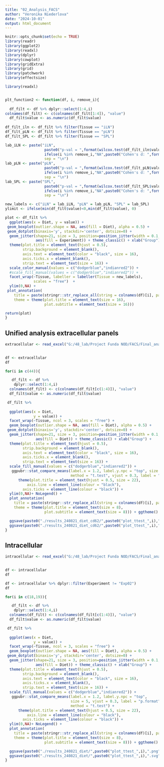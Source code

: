 ```yaml
---
title: "02_Analysis_FACS"
author: "Veronika Niederlova"
date: "2024-10-01"
output: html_document
---
```


```r

knitr::opts_chunk$set(echo = TRUE)
library(readr)
library(ggplot2)
library(readxl)
library(dplyr)
library(cowplot)
library(gridExtra)
library(grid)
library(patchwork)
library(effectsize)

library(readxl)


plt_function2 <- function(df, i, remove_i){
 
  df_filt <- df %>% dplyr::select(1:4,i)
colnames(df_filt) <- c(colnames(df_filt[1:4]), "value")
  df_filt$value <- as.numeric(df_filt$value)
  
df_filt_iln <- df_filt %>% filter(Tissue == "iLN")
df_filt_pLN <- df_filt %>% filter(Tissue == "pLN")
df_filt_SPL <- df_filt %>% filter(Tissue == "SPL")

lab_iLN <- paste("iLN", 
                  paste0("p-val = ",format(wilcox.test(df_filt_iln$value ~ df_filt_iln$Diet)$p.value, digits = 3)), 
                  ifelse(i %in% remove_i,"NA",paste0("Cohen's d: ",format(cohens_d(value ~ Diet, data = df_filt_iln)$Cohens_d, digits = 3))), 
                  sep = "\n")
lab_pLN <- paste("pLN", 
                  paste0("p-val = ",format(wilcox.test(df_filt_pLN$value ~ df_filt_pLN$Diet)$p.value, digits = 3)), 
                  ifelse(i %in% remove_i,"NA",paste0("Cohen's d: ",format(cohens_d(value ~ Diet, data = df_filt_pLN)$Cohens_d, digits = 3))), 
                  sep = "\n")
lab_SPL <- paste("SPL", 
                  paste0("p-val = ",format(wilcox.test(df_filt_SPL$value ~ df_filt_SPL$Diet)$p.value, digits = 3)), 
                  ifelse(i %in% remove_i,"NA",paste0("Cohen's d: ",format(cohens_d(value ~ Diet, data = df_filt_SPL)$Cohens_d, digits = 3))), 
                  sep = "\n")

new_labels <- c("iLN" = lab_iLN, "pLN" = lab_pLN, "SPL" = lab_SPL)
ylimit <- ifelse(min(df_filt$value)<0,min(df_filt$value), 0)

plot <- df_filt %>% 
  ggplot(aes(x = Diet, y = value)) + 
 geom_boxplot(outlier.shape = NA, aes(fill = Diet), alpha = 0.5) +
 geom_dotplot(binaxis='y', stackdir='center', dotsize=0) + 
  geom_jitter(shape=21, size = 3, position=position_jitter(width = 0.1, height = 0), 
              aes(fill = Experiment)) + theme_classic() + xlab("Group") +  
  theme(plot.title = element_text(hjust = 0.5), 
        strip.background = element_blank(),
        axis.text = element_text(color = "black", size = 16),
        axis.ticks.x = element_blank(),
        strip.text = element_text(size = 16)) + 
  scale_color_manual(values = c("dodgerblue","indianred2")) + 
  #scale_fill_manual(values = c("dodgerblue","indianred2")) +
  facet_wrap(~Tissue, labeller = labeller(Tissue = new_labels), 
             scales = "free")  + 
  ylim(0,NA) + 
 plot_annotation(
    title = paste(stringr::str_replace_all(string = colnames(df)[i], pattern = "/", replacement = "\n")) ,
    theme = theme(plot.title = element_text(size = 16), 
                  plot.subtitle = element_text(size = 16)))  

return(plot)
}


```

## Unified analysis extracellular panels


```r
extracellular <- read_excel("G:/48_lab/Project Funda NOD/FACS/Final_analysis/240510_unified_analysis_extracellular_1.xlsx")
  

df <- extracellular
df
```



```r

for(i in c(44)){

   df_filt <- df %>% 
    dplyr::select(1:4,i)
  colnames(df_filt) <- c(colnames(df_filt[c(1:4)]), "value")
  df_filt$value <- as.numeric(df_filt$value)

 df_filt %>% 
  
  ggplot(aes(x = Diet,
             y = value)) +
  facet_wrap(~Tissue, ncol = 3, scales = "free") +
  geom_boxplot(outlier.shape = NA, aes(fill = Diet), alpha = 0.5) +
 geom_dotplot(binaxis='y', stackdir='center', dotsize=0) + 
  geom_jitter(shape=21, size = 3, position=position_jitter(width = 0.1, height = 0), 
              aes(fill = Diet)) + theme_classic() + xlab("Group") +  
  theme(plot.title = element_text(hjust = 0.5), 
        strip.background = element_blank(),
        axis.text = element_text(color = "black", size = 16),
        axis.ticks.x = element_blank(),
        strip.text = element_text(size = 16)) + 
  scale_fill_manual(values = c("dodgerblue","indianred2")) +
   ggpubr::stat_compare_means(label.x = 1.2, label.y.npc = "top", size = 5, 
                              method = "t.test", vjust = 0.3, label = "p.format") + 
      theme(plot.title = element_text(hjust = 0.5, size = 22),
          axis.line = element_line(colour = "black"), 
        axis.ticks = element_line(colour = "black")) +
  ylim(0,NA)+ NoLegend() +
  plot_annotation(
    title = paste(stringr::str_replace_all(string = colnames(df)[i], pattern = "/", replacement = "\n")) ,
    theme = theme(plot.title = element_text(size = 8), 
                  plot.subtitle = element_text(size = 8))) + ggtheme()

  ggsave(paste0("./results_240821_diet_cd62/",paste0("plot_ttest_",i),".png"), width = 17, height = 12, units = "cm")
  ggsave(paste0("./results_240821_diet_cd62/",paste0("plot_ttest_",i),".svg"), width = 17, height = 12, units = "cm")
}


```

## Intracellular 

```r

intracellular <- read_excel("G:/48_lab/Project Funda NOD/FACS/Final_analysis/240511_unified_analysis_intracellular.xlsx")
  

df <- intracellular
df

df <- intracellular %>% dplyr::filter(Experiment != "Exp02")
df
```



```r


for(i in c(18,19)){

   df_filt <- df %>% 
    dplyr::select(1:4,i)
  colnames(df_filt) <- c(colnames(df_filt[c(1:4)]), "value")
  df_filt$value <- as.numeric(df_filt$value)

 df_filt %>% 
  
  ggplot(aes(x = Diet,
             y = value)) +
  facet_wrap(~Tissue, ncol = 3, scales = "free") +
  geom_boxplot(outlier.shape = NA, aes(fill = Diet), alpha = 0.5) +
 geom_dotplot(binaxis='y', stackdir='center', dotsize=0) + 
  geom_jitter(shape=21, size = 3, position=position_jitter(width = 0.1, height = 0), 
              aes(fill = Diet)) + theme_classic() + xlab("Group") +  
  theme(plot.title = element_text(hjust = 0.5), 
        strip.background = element_blank(),
        axis.text = element_text(color = "black", size = 16),
        axis.ticks.x = element_blank(),
        strip.text = element_text(size = 16)) + 
  scale_fill_manual(values = c("dodgerblue","indianred2")) +
   ggpubr::stat_compare_means(label.x = 1.2, label.y.npc = "top", 
                              size = 5, vjust = 0.3, label = "p.format",
                              method = "t.test") + 
      theme(plot.title = element_text(hjust = 0.5, size = 22),
          axis.line = element_line(colour = "black"), 
        axis.ticks = element_line(colour = "black")) +
  ylim(0,NA)+ NoLegend() +
  plot_annotation(
    title = paste(stringr::str_replace_all(string = colnames(df)[i], pattern = "/", replacement = "\n")) ,
    theme = theme(plot.title = element_text(size = 8), 
                  plot.subtitle = element_text(size = 8))) + ggtheme()

  ggsave(paste0("./results_240821_diet/",paste0("plot_ttest_",i),".png"), width = 17, height = 10, units = "cm")
  ggsave(paste0("./results_240821_diet/",paste0("plot_ttest_",i),".svg"), width = 17, height = 10, units = "cm")
}

```

